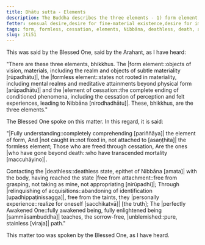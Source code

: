 ```yaml
---
title: Dhātu sutta - Elements
description: The Buddha describes the three elements - 1) form element, 2) formless element, and 3) element of cessation.
fetter: sensual desire,desire for fine-material existence,desire for immaterial existence,ignorance
tags: form, formless, cessation, elements, Nibbāna, deathless, death, attachment, relinquishment, acquisitions, taints, Buddha, sorrow-free, unblemished, iti, iti50-99
slug: iti51
---
```


This was said by the Blessed One, said by the Arahant, as I have heard:

"There are these three elements, bhikkhus. The |form element::objects of vision, materials, including the realm and objects of subtle materiality [rūpadhātu]|, the |formless element::states not rooted in materiality, including mental realms and meditative attainments beyond physical form [arūpadhātu]| and the |element of cessation::the complete ending of conditioned phenomena, including the cessation of perception and felt experiences, leading to Nibbāna [nirodhadhātu]|. These, bhikkhus, are the three elements."

The Blessed One spoke on this matter. In this regard, it is said:

"|Fully understanding::completely comprehending [pariññāya]| the element of form,
And |not caught in::not fixed in, not attached to [asaṇṭhita]| the formless element;
Those who are freed through cessation,
Are the ones |who have gone beyond death::who have transcended mortality [maccuhāyino]|.

Contacting the |deathless::deathless state, epithet of Nibbāna [amata]| with the body,
having reached the state |free from attachment::free from grasping, not taking as mine, not appropriating [nirūpadhi]|;
Through |relinquishing of acquisitions::abandoning of identification [upadhippaṭinissagga]|,
free from the taints, they |personally experience::realize for oneself [sacchikatvā]| [the truth];
The |perfectly Awakened One::fully awakened being, fully enlightened being [sammāsambuddha]| teaches,
the sorrow-free, |unblemished::pure, stainless [viraja]| path."

This matter too was spoken by the Blessed One, as I have heard.